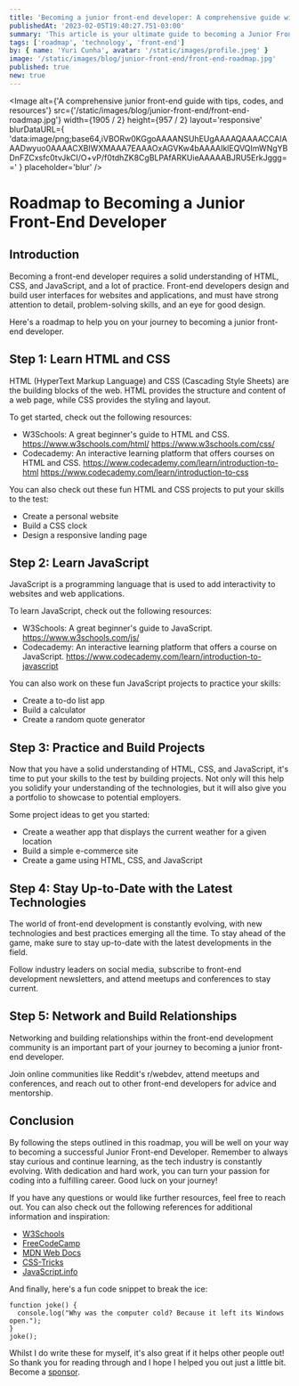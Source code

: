 ```yaml
---
title: 'Becoming a junior front-end developer: A comprehensive guide with tips, codes, and resources'
publishedAt: '2023-02-05T19:40:27.751-03:00'
summary: 'This article is your ultimate guide to becoming a Junior Front-End Developer. With tips, resources, and step-by-step guidance, this comprehensive guide will help you achieve your career goals and become a skilled Front-End Developer.'
tags: ['roadmap', 'technology', 'front-end']
by: { name: 'Yuri Cunha', avatar: '/static/images/profile.jpeg' }
image: '/static/images/blog/junior-front-end/front-end-roadmap.jpg'
published: true
new: true
---
```


<Image
  alt={'A comprehensive junior front-end guide with tips, codes, and resources'}
  src={'/static/images/blog/junior-front-end/front-end-roadmap.jpg'}
  width={1905 / 2}
  height={957 / 2}
  layout='responsive'
  blurDataURL={
    'data:image/png;base64,iVBORw0KGgoAAAANSUhEUgAAAAQAAAACCAIAAADwyuo0AAAACXBIWXMAAA7EAAAOxAGVKw4bAAAAIklEQVQImWNgYBDnFZCxsfc0tvJkCI/O+vP/f0tdhZK8CgBLPAfARKUieAAAAABJRU5ErkJggg=='
  }
  placeholder='blur'
/>

# Roadmap to Becoming a Junior Front-End Developer

## Introduction
Becoming a front-end developer requires a solid understanding of HTML, CSS, and JavaScript, and a lot of practice. Front-end developers design and build user interfaces for websites and applications, and must have strong attention to detail, problem-solving skills, and an eye for good design. 

Here's a roadmap to help you on your journey to becoming a junior front-end developer. 

## Step 1: Learn HTML and CSS
HTML (HyperText Markup Language) and CSS (Cascading Style Sheets) are the building blocks of the web. HTML provides the structure and content of a web page, while CSS provides the styling and layout.

To get started, check out the following resources:
- W3Schools: A great beginner's guide to HTML and CSS. 
  https://www.w3schools.com/html/
  https://www.w3schools.com/css/
- Codecademy: An interactive learning platform that offers courses on HTML and CSS.
  https://www.codecademy.com/learn/introduction-to-html
  https://www.codecademy.com/learn/introduction-to-css
  
You can also check out these fun HTML and CSS projects to put your skills to the test:
- Create a personal website
- Build a CSS clock 
- Design a responsive landing page

## Step 2: Learn JavaScript
JavaScript is a programming language that is used to add interactivity to websites and web applications.

To learn JavaScript, check out the following resources:
- W3Schools: A great beginner's guide to JavaScript. 
  https://www.w3schools.com/js/
- Codecademy: An interactive learning platform that offers a course on JavaScript.
  https://www.codecademy.com/learn/introduction-to-javascript
  
You can also work on these fun JavaScript projects to practice your skills:
- Create a to-do list app
- Build a calculator
- Create a random quote generator

## Step 3: Practice and Build Projects 
Now that you have a solid understanding of HTML, CSS, and JavaScript, it's time to put your skills to the test by building projects. Not only will this help you solidify your understanding of the technologies, but it will also give you a portfolio to showcase to potential employers.

Some project ideas to get you started:
- Create a weather app that displays the current weather for a given location
- Build a simple e-commerce site
- Create a game using HTML, CSS, and JavaScript

## Step 4: Stay Up-to-Date with the Latest Technologies 
The world of front-end development is constantly evolving, with new technologies and best practices emerging all the time. To stay ahead of the game, make sure to stay up-to-date with the latest developments in the field. 

Follow industry leaders on social media, subscribe to front-end development newsletters, and attend meetups and conferences to stay current.

## Step 5: Network and Build Relationships 
Networking and building relationships within the front-end development community is an important part of your journey to becoming a junior front-end developer. 

Join online communities like Reddit's r/webdev, attend meetups and conferences, and reach out to other front-end developers for advice and mentorship. 

## Conclusion 
By following the steps outlined in this roadmap, you will be well on your way to becoming a successful Junior Front-end Developer. Remember to always stay curious and continue learning, as the tech industry is constantly evolving. With dedication and hard work, you can turn your passion for coding into a fulfilling career. Good luck on your journey!

If you have any questions or would like further resources, feel free to reach out. You can also check out the following references for additional information and inspiration:

- [W3Schools](https://www.w3schools.com/)
- [FreeCodeCamp](https://www.freecodecamp.org/)
- [MDN Web Docs](https://developer.mozilla.org/en-US/)
- [CSS-Tricks](https://css-tricks.com/)
- [JavaScript.info](https://javascript.info/)

And finally, here's a fun code snippet to break the ice:

``` 
function joke() {
  console.log("Why was the computer cold? Because it left its Windows open.");
}
joke();
```



<Aside type={'positive'} title={'Thank you very much for reading!'}>
  Whilst I do write these for myself, it's also great if it helps other people out! So thank you for
  reading through and I hope I helped you out just a little bit. Become a 
  <a href='https://github.com/sponsors/isyuricunha'> sponsor</a>.
</Aside>